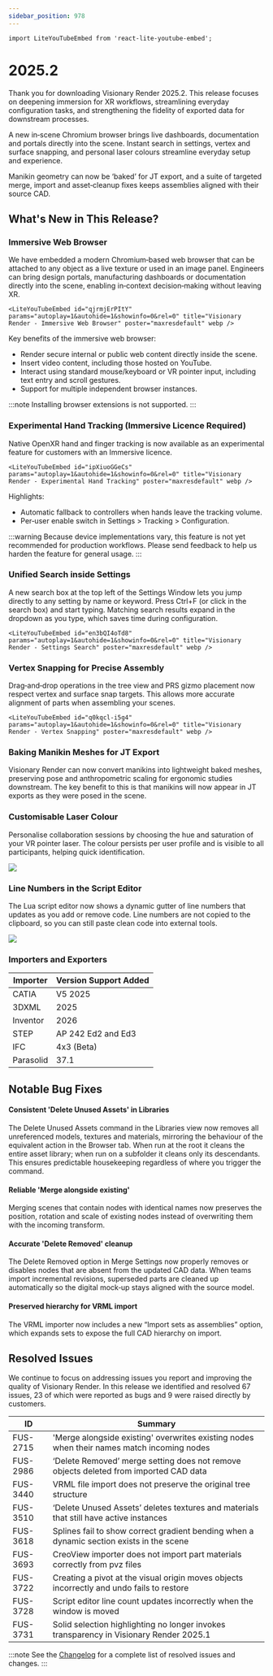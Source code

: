 ```yaml
---
sidebar_position: 978
---
```


```mdx-code-block
import LiteYouTubeEmbed from 'react-lite-youtube-embed';
```

# 2025.2

Thank you for downloading Visionary Render 2025.2. This release focuses on deepening immersion for XR workflows, streamlining everyday configuration tasks, and strengthening the fidelity of exported data for downstream processes.

A new in‑scene Chromium browser brings live dashboards, documentation and portals directly into the scene. Instant search in settings, vertex and surface snapping, and personal laser colours streamline everyday setup and experience.

Manikin geometry can now be ‘baked’ for JT export, and a suite of targeted merge, import and asset‑cleanup fixes keeps assemblies aligned with their source CAD.

## What's New in This Release?

### Immersive Web Browser

We have embedded a modern Chromium‑based web browser that can be attached to any object as a live texture or used in an image panel. Engineers can bring design portals, manufacturing dashboards or documentation directly into the scene, enabling in‑context decision‑making without leaving XR.

```mdx-code-block
<LiteYouTubeEmbed id="qjrmjErPItY" params="autoplay=1&autohide=1&showinfo=0&rel=0" title="Visionary Render - Immersive Web Browser" poster="maxresdefault" webp />
```

Key benefits of the immersive web browser:

- Render secure internal or public web content directly inside the scene.
- Insert video content, including those hosted on YouTube.
- Interact using standard mouse/keyboard or VR pointer input, including text entry and scroll gestures.
- Support for multiple independent browser instances.

:::note
Installing browser extensions is not supported.
:::

### Experimental Hand Tracking (Immersive Licence Required)

Native OpenXR hand and finger tracking is now available as an experimental feature for customers with an Immersive licence.

```mdx-code-block
<LiteYouTubeEmbed id="ipXiuoGGeCs" params="autoplay=1&autohide=1&showinfo=0&rel=0" title="Visionary Render - Experimental Hand Tracking" poster="maxresdefault" webp />
```

Highlights:

- Automatic fallback to controllers when hands leave the tracking volume.
- Per‑user enable switch in Settings > Tracking > Configuration.

:::warning
Because device implementations vary, this feature is not yet recommended for production workflows. Please send feedback to help us harden the feature for general usage.
:::

### Unified Search inside Settings

A new search box at the top left of the Settings Window lets you jump directly to any setting by name or keyword. Press Ctrl+F (or click in the search box) and start typing. Matching search results expand in the dropdown as you type, which saves time during configuration.

```mdx-code-block
<LiteYouTubeEmbed id="en3bQI4oTd8" params="autoplay=1&autohide=1&showinfo=0&rel=0" title="Visionary Render - Settings Search" poster="maxresdefault" webp />
```

### Vertex Snapping for Precise Assembly

Drag‑and‑drop operations in the tree view and PRS gizmo placement now respect vertex and surface snap targets. This allows more accurate alignment of parts when assembling your scenes.

```mdx-code-block
<LiteYouTubeEmbed id="q0kqcl-i5g4" params="autoplay=1&autohide=1&showinfo=0&rel=0" title="Visionary Render - Vertex Snapping" poster="maxresdefault" webp />
```

### Baking Manikin Meshes for JT Export 

Visionary Render can now convert manikins into lightweight baked meshes, preserving pose and anthropometric scaling for ergonomic studies downstream. The key benefit to this is that manikins will now appear in JT exports as they were posed in the scene. 

### Customisable Laser Colour

Personalise collaboration sessions by choosing the hue and saturation of your VR pointer laser. The colour persists per user profile and is visible to all participants, helping quick identification.

![](/img/release-notes/visionary-render/2025.2-1.png)

### Line Numbers in the Script Editor

The Lua script editor now shows a dynamic gutter of line numbers that updates as you add or remove code. Line numbers are not copied to the clipboard, so you can still paste clean code into external tools.

![](/img/release-notes/visionary-render/2025.2-2.png)

### Importers and Exporters

| Importer | Version Support Added |
|---|---|
| CATIA | V5 2025 |
| 3DXML | 2025 |
| Inventor | 2026 |
| STEP | AP 242 Ed2 and Ed3 |
| IFC | 4x3 (Beta) |
| Parasolid | 37.1 |

## Notable Bug Fixes

#### Consistent 'Delete Unused Assets' in Libraries 

The Delete Unused Assets command in the Libraries view now removes all unreferenced models, textures and materials, mirroring the behaviour of the equivalent action in the Browser tab. When run at the root it cleans the entire asset library; when run on a subfolder it cleans only its descendants. This ensures predictable housekeeping regardless of where you trigger the command.

#### Reliable 'Merge alongside existing'

Merging scenes that contain nodes with identical names now preserves the position, rotation and scale of existing nodes instead of overwriting them with the incoming transform.

#### Accurate 'Delete Removed' cleanup 

The Delete Removed option in Merge Settings now properly removes or disables nodes that are absent from the updated CAD data. When teams import incremental revisions, superseded parts are cleaned up automatically so the digital mock‑up stays aligned with the source model.

#### Preserved hierarchy for VRML import 

The VRML importer now includes a new “Import sets as assemblies” option, which expands sets to expose the full CAD hierarchy on import.

## Resolved Issues

We continue to focus on addressing issues you report and improving the quality of Visionary Render. In this release we identified and resolved 67 issues, 23 of which were reported as bugs and 9 were raised directly by customers. 

| ID | Summary |
|---|---|
| FUS-2715 | 'Merge alongside existing' overwrites existing nodes when their names match incoming nodes |
| FUS-2986 | ‘Delete Removed’ merge setting does not remove objects deleted from imported CAD data |
| FUS-3440 | VRML file import does not preserve the original tree structure |
| FUS-3510 | ‘Delete Unused Assets’ deletes textures and materials that still have active instances |
| FUS-3618 | Splines fail to show correct gradient bending when a dynamic section exists in the scene |
| FUS-3693 | CreoView importer does not import part materials correctly from pvz files |
| FUS-3722 | Creating a pivot at the visual origin moves objects incorrectly and undo fails to restore |
| FUS-3728 | Script editor line count updates incorrectly when the window is moved |
| FUS-3731 | Solid selection highlighting no longer invokes transparency in Visionary Render 2025.1 |

:::note
See the [Changelog](../../changelogs/visionary-render#20252) for a complete list of resolved issues and changes.
:::
